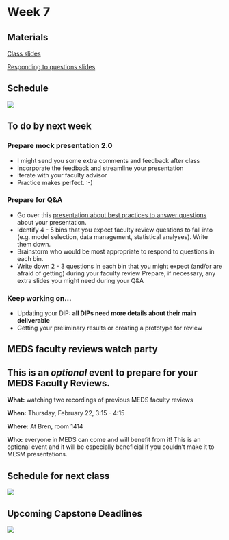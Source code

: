 # Week 7

## Materials

[Class slides](https://docs.google.com/presentation/d/16E6q8BU-KUZpMvDZxf7EVfnt6aPxpHEcOKsSa15WucE/edit?usp=sharing)

[Responding to questions slides](https://docs.google.com/presentation/d/1idCPdoY0y-rUTiGJMcERiEhA56iiUypECBBV6_MJ-sM/edit?usp=sharing)

## Schedule

![](images/mocks1.png)

## To do by next week

### Prepare mock presentation 2.0

- I might send you some extra comments and feedback after class
- Incorporate the feedback and streamline your presentation
- Iterate with your faculty advisor
- Practice makes perfect. :-)

### Prepare for Q&A

- Go over this [presentation about best practices to answer questions](https://docs.google.com/presentation/d/1idCPdoY0y-rUTiGJMcERiEhA56iiUypECBBV6_MJ-sM/edit?usp=sharing) about your presentation.
- Identify 4 - 5 bins that you expect faculty review questions to fall into (e.g. model selection, data management, statistical analyses). Write them down.
- Brainstorm who would be most appropriate to respond to questions in each bin.
- Write down 2 - 3 questions in each bin that you might expect (and/or are afraid of getting) during your faculty review
Prepare, if necessary, any extra slides you might need during your Q&A 

### Keep working on...

- Updating your DIP: **all DIPs need more details about their main deliverable**
- Getting your preliminary results or creating a prototype for review

## MEDS faculty reviews watch party

::: {.callout-tip}
# This is an *optional* event to prepare for your MEDS Faculty Reviews.

**What:** watching two recordings of previous MEDS faculty reviews

**When:** Thursday, February 22, 3:15 - 4:15

**Where:** At Bren, room 1414

**Who:** everyone in MEDS can come and will benefit from it! This is an optional event and it will be especially beneficial if you couldn’t make it to MESM presentations.
:::

## Schedule for next class
![](images/presentations2.png)

## Upcoming Capstone Deadlines
![](images/winter_deadlines_5.png)